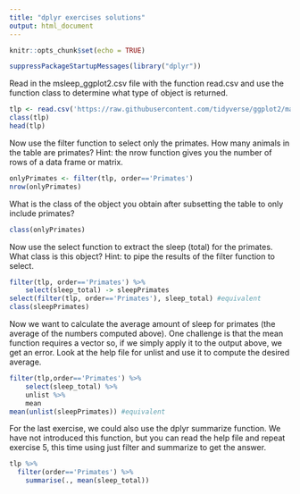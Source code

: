 ```yaml
---
title: "dplyr exercises solutions"
output: html_document
---
```


```r
knitr::opts_chunk$set(echo = TRUE)
```

```r
suppressPackageStartupMessages(library("dplyr"))
```

Read in the msleep_ggplot2.csv file with the function read.csv and use the function class to determine what type of object is returned.


```r
tlp <- read.csv('https://raw.githubusercontent.com/tidyverse/ggplot2/master/data-raw/msleep.csv')
class(tlp)
head(tlp)
```

Now use the filter function to select only the primates. How many animals in the table are primates? Hint: the nrow function gives you the number of rows of a data frame or matrix.

```r
onlyPrimates <- filter(tlp, order=='Primates')
nrow(onlyPrimates)
```

What is the class of the object you obtain after subsetting the table to only include primates?

```r
class(onlyPrimates)
```

Now use the select function to extract the sleep (total) for the primates. What class is this object? Hint:  to pipe the results of the filter function to select.

```r
filter(tlp, order=='Primates') %>%
    select(sleep_total) -> sleepPrimates
select(filter(tlp, order=='Primates'), sleep_total) #equivalent
class(sleepPrimates)
```

Now we want to calculate the average amount of sleep for primates (the average of the numbers computed above). One challenge is that the mean function requires a vector so, if we simply apply it to the output above, we get an error. Look at the help file for unlist and use it to compute the desired average.

```r
filter(tlp,order=='Primates') %>%
    select(sleep_total) %>%
    unlist %>%
    mean
mean(unlist(sleepPrimates)) #equivalent
```

For the last exercise, we could also use the dplyr summarize function. We have not introduced this function, but you can read the help file and repeat exercise 5, this time using just filter and summarize to get the answer.

```r
tlp %>%
  filter(order=='Primates') %>%
    summarise(., mean(sleep_total))
```
